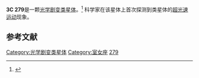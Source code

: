 {{Infobox
| above    = 3C 279
| image    = [[File:Gamma-Ray_Quasar_3C_279.jpg|center]]
| caption  = 
| abovestyle  = background: #AFC;
| headerstyle = background: #AFC;
| belowstyle  = background: #AFC;
| labelstyle  = background: inherit;
| header1  = 觀測資料 [[J2000.0|J2000.0]][[曆元|曆元]]
| label2   = [[星座|星座]]
| data2    = 
| label3   = [[赤經|赤經]]
| data3    = {{RA|12|56|11.1}}<ref name="ned">{{cite web
  | title=NASA/IPAC Extragalactic Database
  | work=Results for 3C 279
  | url=http://nedwww.ipac.caltech.edu/
  | accessdate=2006-12-04
  | archive-date=2011-05-14
  | archive-url=https://web.archive.org/web/20110514100451/http://nedwww.ipac.caltech.edu/
  | dead-url=no
  }}</ref>
| label4   = [[赤緯|赤緯]]
| data4    = {{DEC|-05|47|22}}<ref name="ned" />
| label5   = [[紅移|紅移]]
| data5    = 0.5362 ± 0.0004<ref name="ned" />
| label6   = 距離
| data6    = 
| label7   = [[星系分類|類型]]
| data7    = 
| label8   = [[角直徑|視大小]] <small title="in visual light">(V)</small>
| data8    = 
| label9   = [[視星等|視星等]] <small title="in visual light">(V)</small>
| data9    = 17.8<ref name="ned" />
| label10  = 值得注意的特徵  
| data10   = 
| header11 = 參見
| data12   = 
| below    = [[星系|星系]]、[[星系列表|星系列表]]
}}

'''3C 279'''是一颗[[光学剧变类星体|光学剧变类星体]]。<ref name="webbetal1990">{{cite journal
  | author=J. R. Webb, M. T. Carini, S. Clements, S. Fajardo, P. P. Gombola, R. J. Leacock, A. C. Sadun, A. G. Smith
  | title=The 1987-1990 optical outburst of the OVV quasar 3C 279
  | journal=Astronomical Journal
  | year=1990
  | volume=100
  | pages=1452–1456
  | url=http://adsabs.harvard.edu/abs/1990AJ....100.1452W
  | doi=10.1086/115609
  | access-date=2009-05-21
  | archive-date=2019-08-04
  | archive-url=https://web.archive.org/web/20190804075301/http://adsabs.harvard.edu/abs/1990AJ....100.1452W
  }}</ref>
科学家在该星体上首次探测到类星体的[[超光速运动|超光速运动]]现象。

== 参考文献 ==
{{Reflist}}

{{类星体小作品}}

[[Category:光学剧变类星体|Category:光学剧变类星体]]
[[Category:室女座|Category:室女座]]
[[Category:3C天體|279]]